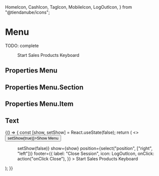   HomeIcon,
  CashIcon,
  TagIcon,
  MobileIcon,
  LogOutIcon,
} from "@tiendanube/icons";


<Meta title="Components/Menu" component={Menu} />

# Menu

TODO: complete

<Preview>
  <Story
    name="default"
    parameters={{ decorators: [withKnobs, withA11y], layout: "fullscreen" }}
  >
    <div className="fullscreen-container">
      <Menu
        title={text("title", "Store nimbus")}
        href="http://www.tiendanube.com"
        show={boolean("show", false)}
        footer={{
          label: "Close Session",
          icon: LogOutIcon,
          onClick: action("onClick Close"),
        }}
      >
        <Menu.Section>
          <Menu.Item icon={HomeIcon} onClick={action("onClick Start")} active>
            Start
          </Menu.Item>
        </Menu.Section>
        <Menu.Section title="Manage">
          <Menu.Item icon={CashIcon} onClick={action("onClick Sales")}>
            Sales
          </Menu.Item>
          <Menu.Item icon={TagIcon} onClick={action("onClick Products")}>
            Products
          </Menu.Item>
        </Menu.Section>
        <Menu.Section title="Enhance">
          <Menu.Item icon={MobileIcon} onClick={action("onClick Keyboard")}>
            Keyboard
          </Menu.Item>
        </Menu.Section>
      </Menu>
    </div>
  </Story>
</Preview>

## Properties Menu

<Props of={Menu} />

## Properties Menu.Section

<Props of={Menu.Section} />

## Properties Menu.Item

<Props of={Menu.Item} />

## Text

<Preview>
  <Story name="test" parameters={{ decorators: [withKnobs, withA11y] }}>
    {() => {
      const [show, setShow] = React.useState(false);
      return (
        <>
          <Button onClick={() => setShow(true)}>Show Menu</Button>
          <Menu
            title={text("title", "Store nimbus")}
            href="http://www.tiendanube.com"
            onClose={() => setShow(false)}
            show={show}
            position={select("position", ["right", "left"])}
            footer={{
              label: "Close Session",
              icon: LogOutIcon,
              onClick: action("onClick Close"),
            }}
          >
            <Menu.Section>
              <Menu.Item
                icon={HomeIcon}
                onClick={action("onClick Start")}
                active
              >
                Start
              </Menu.Item>
            </Menu.Section>
            <Menu.Section title="Manage">
              <Menu.Item icon={CashIcon} onClick={action("onClick Sales")}>
                Sales
              </Menu.Item>
              <Menu.Item icon={TagIcon} onClick={action("onClick Products")}>
                Products
              </Menu.Item>
            </Menu.Section>
            <Menu.Section title="Enhance">
              <Menu.Item icon={MobileIcon} onClick={action("onClick Keyboard")}>
                Keyboard
              </Menu.Item>
            </Menu.Section>
          </Menu>
        </>
      );
    }}
  </Story>
</Preview>
